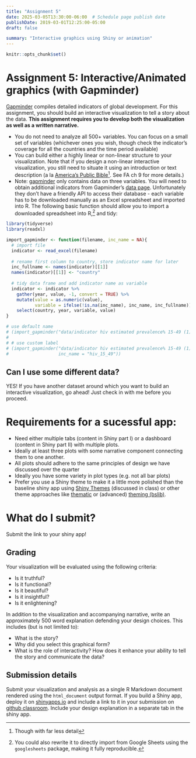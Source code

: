 ```yaml
---
title: "Assignment 5"
date: 2025-03-05T13:30:00-06:00  # Schedule page publish date
publishDate: 2019-03-01T12:25:00-05:00
draft: false

summary: "Interactive graphics using Shiny or animation"
---
```


```r
knitr::opts_chunk$set()
```

# Assignment 5: Interactive/Animated graphics (with Gapminder)

[Gapminder](http://www.gapminder.org/data/) compiles detailed indicators of global development. For this assignment, you should build an interactive visualization to tell a story about the data. **This assignment requires you to develop both the visualization as well as a written narrative.**

* You do not need to analyze all 500+ variables. You can focus on a small set of variables (whichever ones you wish, though check the indicator's coverage for all the countries and the time period available)
* You can build either a highly linear or non-linear structure to your visualization. Note that if you design a non-linear interactive visualization, you still need to situate it using an introduction or text description (a la [America's Public Bible](http://americaspublicbible.org/)^[Though with far less detail]. See FA ch 9 for more details.)
* Note: [gapminder](https://cran.r-project.org/web/packages/gapminder/index.html) only contains data on three variables. You will need to obtain additional indicators from Gapminder's [data page](http://www.gapminder.org/data/). Unfortunately they don't have a friendly API to access their database - each variable has to be downloaded manually as an Excel spreadsheet and imported into R. The following basic function should allow you to import a downloaded spreadsheet into R,^[You could also rewrite it to directly import from Google Sheets using the `googlesheets` package, making it fully reproducible.] and tidy:

```r
library(tidyverse)
library(readxl)

import_gapminder <- function(filename, inc_name = NA){
  # import file
  indicator <- read_excel(filename)
  
  # rename first column to country, store indicator name for later
  inc_fullname <- names(indicator)[[1]]
  names(indicator)[[1]] <- "country"
  
  # tidy data frame and add indicator name as variable
  indicator <- indicator %>%
    gather(year, value, -1, convert = TRUE) %>%
    mutate(value = as.numeric(value),
           variable = ifelse(!is.na(inc_name), inc_name, inc_fullname)) %>%
    select(country, year, variable, value)
}

# use default name
# (import_gapminder("data/indicator hiv estimated prevalence% 15-49 (1).xlsx"))
# 
# # use custom label
# (import_gapminder("data/indicator hiv estimated prevalence% 15-49 (1).xlsx",
#                   inc_name = "hiv_15_49"))
```

## Can I use some different data?

YES! If you have another dataset around which you want to build an interactive visualization, go ahead! Just check in with me before you proceed.

# Requirements for a sucessful app:

* Need either multiple tabs (content in Shiny part I) or a dashboard (content in Shiny part II) with multiple plots.
* Ideally at least three plots with some narrative component connecting them to one another. 
* All plots should adhere to the same principles of design we have discussed over the quarter
* Ideally you have some variety in plot types (e.g. not all bar plots)
* Prefer you use a Shiny theme to make it a little more polished than the baseline shiny app using [Shiny Themes](https://rstudio.github.io/shinythemes/) (discussed in class) or other theme approaches like [thematic](https://rstudio.github.io/thematic/?_gl=1*10f2rmo*_ga*MTk0NTgzNTU1NS4xNzM1MjM4NzAx*_ga_8QJS108GF1*MTc0MTAxNzM0OS4xMy4wLjE3NDEwMTczNTQuMC4wLjA.*_ga_2C0WZ1JHG0*MTc0MTAxNzM0OS4yMS4wLjE3NDEwMTczNTQuMC4wLjA.) or (advanced) [theming (bslib)](https://rstudio.github.io/bslib/articles/theming/index.html?_gl=1*10f2rmo*_ga*MTk0NTgzNTU1NS4xNzM1MjM4NzAx*_ga_8QJS108GF1*MTc0MTAxNzM0OS4xMy4wLjE3NDEwMTczNTQuMC4wLjA.*_ga_2C0WZ1JHG0*MTc0MTAxNzM0OS4yMS4wLjE3NDEwMTczNTQuMC4wLjA.).

# What do I submit?
Submit the link to your shiny app!

## Grading

Your visualization will be evaluated using the following criteria:

* Is it truthful?
* Is it functional?
* Is it beautiful?
* Is it insightful?
* Is it enlightening?

In addition to the visualization and accompanying narrative, write an approximately 500 word explanation defending your design choices. This includes (but is not limited to):

* What is the story?
* Why did you select this graphical form?
* What is the role of interactivity? How does it enhance your ability to tell the story and communicate the data?

## Submission details

Submit your visualization and analysis as a single R Markdown document rendered using the `html_document` output format. If you build a Shiny app, deploy it on [shinyapps.io](http://www.shinyapps.io) and include a link to it in your submission on [github classroom](https://classroom.github.com/a/QiYvVFqi). Include your design explanation in a separate tab in the shiny app.

